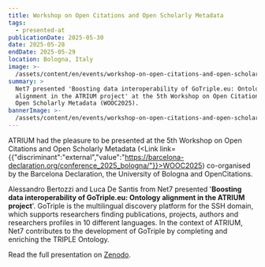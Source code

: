 ```yaml
---
title: Workshop on Open Citations and Open Scholarly Metadata
tags:
  - presented-at
publicationDate: 2025-05-30
date: 2025-05-28
endDate: 2025-05-29
location: Bologna, Italy
image: >-
  /assets/content/en/events/workshop-on-open-citations-and-open-scholarly-metadata/image.png
summary: >
  Net7 presented 'Boosting data interoperability of GoTriple.eu: Ontology
  alignment in the ATRIUM project' at the 5th Workshop on Open Citations and
  Open Scholarly Metadata (WOOC2025).
bannerImage: >-
  /assets/content/en/events/workshop-on-open-citations-and-open-scholarly-metadata/bannerImage.png
---
```

<Figure src="/assets/content/en/events/workshop-on-open-citations-and-open-scholarly-metadata/screenshot-2025-05-30-at-11.37.09.png" alignment="stretch">

</Figure>

ATRIUM had the pleasure to be presented at the 5th Workshop on Open Citations and Open Scholarly Metadata (<Link link={{"discriminant":"external","value":"https://barcelona-declaration.org/conference_2025_bologna/"}}>WOOC2025</Link>) co-organised by the Barcelona Declaration, the University of Bologna and OpenCitations.

Alessandro Bertozzi and Luca De Santis from Net7 presented '**Boosting data interoperability of GoTriple.eu: Ontology alignment in the ATRIUM project**'. GoTriple is the multilingual discovery platform for the SSH domain, which supports researchers finding publications, projects, authors and researchers profiles in 10 different languages. In the context of ATRIUM, Net7 contributes to the development of GoTriple by completing and enriching the TRIPLE Ontology. &#x20;

Read the full presentation on [Zenodo](https://zenodo.org/records/15592039).&#x20;
